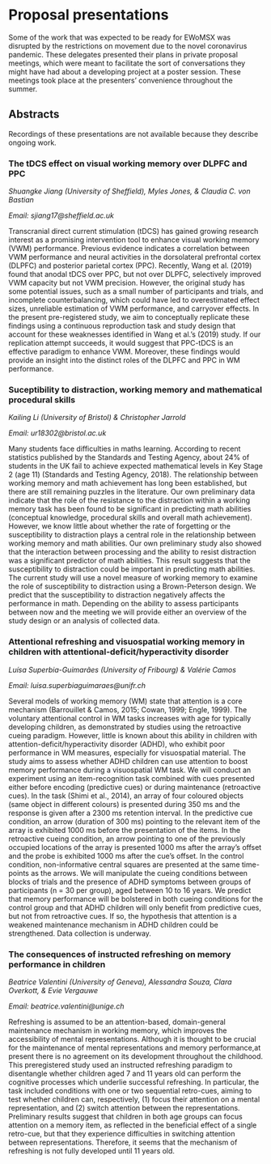 # Proposal presentations

Some of the work that was expected to be ready for EWoMSX was disrupted by the restrictions on movement due to the novel coronavirus pandemic. These delegates presented their plans in private proposal meetings, which were meant to facilitate the sort of conversations they might have had about a developing project at a poster session. These meetings took place at the presenters' convenience throughout the summer.

## Abstracts

Recordings of these presentations are not available because they describe ongoing work. 

### The tDCS effect on visual working memory over DLPFC and PPC

*Shuangke Jiang (University of Sheffield), Myles Jones, & Claudia C. von Bastian*

*Email: sjiang17@sheffield.ac.uk*

Transcranial direct current stimulation (tDCS) has gained growing research interest as a promising intervention tool to enhance visual working memory (VWM) performance. Previous evidence indicates a correlation between VWM performance and neural activities in the dorsolateral prefrontal cortex (DLPFC) and posterior parietal cortex (PPC). Recently, Wang et al. (2019) found that anodal tDCS over PPC, but not over DLPFC, selectively improved VWM capacity but not VWM  precision. However, the original study has some potential issues, such as a small number of participants and trials, and incomplete counterbalancing, which could have led to overestimated effect sizes, unreliable estimation of VWM performance, and carryover effects. In the present pre-registered study, we aim to conceptually replicate these findings using a continuous reproduction task and study design that account for these weaknesses identified in Wang et al.'s (2019) study. If our replication attempt succeeds, it would suggest that PPC-tDCS is an effective paradigm to enhance VWM. Moreover, these findings would provide an insight into the distinct roles of the DLPFC and PPC in WM performance. 

### Suceptibility to distraction, working memory and mathematical procedural skills

*Kailing Li (University of Bristol) & Christopher Jarrold*

*Email: ur18302@bristol.ac.uk*

Many students face difficulties in maths learning. According to recent statistics published by the Standards and Testing Agency, about 24% of students in the UK fail to achieve expected mathematical levels in Key Stage 2 (age 11) (Standards and Testing Agency, 2018). The relationship between working memory and math achievement has long been established, but there are still remaining puzzles in the literature. Our own preliminary data indicate that the role of the resistance to the distraction within a working memory task has been found to be significant in predicting math abilities (conceptual knowledge, procedural skills and overall math achievement). However, we know little about whether the rate of forgetting or the susceptibility to distraction plays a central role in the relationship between working memory and math abilities. Our own preliminary study also showed that the interaction between processing and the ability to resist distraction was a significant predictor of math abilities. This result suggests that the susceptibility to distraction could be important in predicting math abilities. The current study will use a novel measure of working memory to examine the role of susceptibility to distraction using a Brown-Peterson design. We predict that the susceptibility to distraction negatively affects the performance in math. Depending on the ability to assess participants between now and the meeting we will provide either an overview of the study design or an analysis of collected data.

### Attentional refreshing and visuospatial working memory in children with attentional-deficit/hyperactivity disorder

*Luísa Superbia-Guimarães (University of Fribourg) & Valérie Camos*

*Email: luisa.superbiaguimaraes@unifr.ch*

Several models of working memory (WM) state that attention is a core mechanism (Barrouillet & Camos, 2015; Cowan, 1999; Engle, 1999). The voluntary attentional control in WM tasks increases with age for typically developing children, as demonstrated by studies using the retroactive cueing paradigm. However, little is known about this ability in children with attention-deficit/hyperactivity disorder (ADHD), who exhibit poor performance in WM measures, especially for visuospatial material. The study aims to assess whether ADHD children can use attention to boost memory performance during a visuospatial WM task. We will conduct an experiment using an item-recognition task combined with cues presented either before encoding (predictive cues) or during maintenance (retroactive cues). In the task (Shimi et al., 2014), an array of four coloured objects (same object in different colours) is presented during 350 ms and the response is given after a 2300 ms retention interval. In the predictive cue condition, an arrow (duration of 300 ms) pointing to the relevant item of the array is exhibited 1000 ms before the presentation of the items. In the retroactive cueing condition, an arrow pointing to one of the previously occupied locations of the array is presented 1000 ms after the array's offset and the probe is exhibited 1000 ms after the cue's offset. In the control condition, non-informative central squares are presented at the same time-points as the arrows. We will manipulate the cueing conditions between blocks of trials and the presence of ADHD symptoms between groups of participants (n = 30 per group), aged between 10 to 16 years. We predict that memory performance will be bolstered in both cueing conditions for the control group and that ADHD children will only benefit from predictive cues, but not from retroactive cues. If so, the hypothesis that attention is a weakened maintenance mechanism in ADHD children could be strengthened. Data collection is underway.

### The consequences of instructed refreshing on memory performance in children

*Beatrice Valentini (University of Geneva), Alessandra Souza, Clara Overkott, & Evie Vergauwe*

*Email: beatrice.valentini@unige.ch*

Refreshing is assumed to be an attention-based, domain-general maintenance mechanism in working memory, which improves the accessibility of mental representations. Although it is thought to be crucial for the maintenance of mental representations and memory performance,at present there is no agreement on its development throughout the childhood. This preregistered study used an instructed refreshing paradigm to disentangle whether children aged 7 and 11 years old can perform the cognitive processes which underlie successful refreshing. In particular, the task included conditions with one or two sequential retro-cues, aiming to test whether children can, respectively, (1) focus their attention on a mental representation, and (2) switch attention between the representations. Preliminary results suggest that children in both age groups can focus attention on a memory item, as reflected in the beneficial effect of a single retro-cue, but that they experience difficulties in switching attention between representations. Therefore, it seems that the mechanism of refreshing is not fully developed until 11 years old.

### 